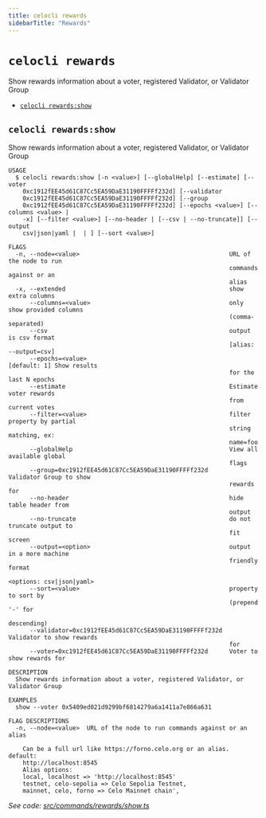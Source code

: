```yaml
---
title: celocli rewards
sidebarTitle: "Rewards"
---
```


`celocli rewards`
=================

Show rewards information about a voter, registered Validator, or Validator Group

* [`celocli rewards:show`](#celocli-rewardsshow)

## `celocli rewards:show`

Show rewards information about a voter, registered Validator, or Validator Group

```
USAGE
  $ celocli rewards:show [-n <value>] [--globalHelp] [--estimate] [--voter
    0xc1912fEE45d61C87Cc5EA59DaE31190FFFFf232d] [--validator
    0xc1912fEE45d61C87Cc5EA59DaE31190FFFFf232d] [--group
    0xc1912fEE45d61C87Cc5EA59DaE31190FFFFf232d] [--epochs <value>] [--columns <value> |
    -x] [--filter <value>] [--no-header | [--csv | --no-truncate]] [--output
    csv|json|yaml |  | ] [--sort <value>]

FLAGS
  -n, --node=<value>                                          URL of the node to run
                                                              commands against or an
                                                              alias
  -x, --extended                                              show extra columns
      --columns=<value>                                       only show provided columns
                                                              (comma-separated)
      --csv                                                   output is csv format
                                                              [alias: --output=csv]
      --epochs=<value>                                        [default: 1] Show results
                                                              for the last N epochs
      --estimate                                              Estimate voter rewards
                                                              from current votes
      --filter=<value>                                        filter property by partial
                                                              string matching, ex:
                                                              name=foo
      --globalHelp                                            View all available global
                                                              flags
      --group=0xc1912fEE45d61C87Cc5EA59DaE31190FFFFf232d      Validator Group to show
                                                              rewards for
      --no-header                                             hide table header from
                                                              output
      --no-truncate                                           do not truncate output to
                                                              fit screen
      --output=<option>                                       output in a more machine
                                                              friendly format
                                                              <options: csv|json|yaml>
      --sort=<value>                                          property to sort by
                                                              (prepend '-' for
                                                              descending)
      --validator=0xc1912fEE45d61C87Cc5EA59DaE31190FFFFf232d  Validator to show rewards
                                                              for
      --voter=0xc1912fEE45d61C87Cc5EA59DaE31190FFFFf232d      Voter to show rewards for

DESCRIPTION
  Show rewards information about a voter, registered Validator, or Validator Group

EXAMPLES
  show --voter 0x5409ed021d9299bf6814279a6a1411a7e866a631

FLAG DESCRIPTIONS
  -n, --node=<value>  URL of the node to run commands against or an alias

    Can be a full url like https://forno.celo.org or an alias. default:
    http://localhost:8545
    Alias options:
    local, localhost => 'http://localhost:8545'
    testnet, celo-sepolia => Celo Sepolia Testnet,
    mainnet, celo, forno => Celo Mainnet chain',
```

_See code: [src/commands/rewards/show.ts](https://github.com/celo-org/developer-tooling/tree/%40celo/celocli%408.0.0/packages/cli/src/commands/rewards/show.ts)_
